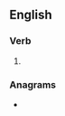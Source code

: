 ==English==

===Verb===
{{head|en|verb form}}

# {{en-past of|corpse}}

===Anagrams===
* {{l|en|predocs}}